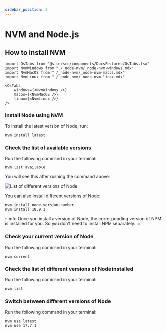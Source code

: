 ```yaml
---
sidebar_position: 2
---
```


# NVM and Node.js

## How to Install NVM

```mdx-code-block
import OsTabs from "@site/src/components/DocsFeatures/OsTabs.tsx"
import NvmWindows from "./_node-nvm/_node-nvm-windows.mdx"
import NvmMacOS from "./_node-nvm/_node-nvm-macos.mdx"
import NvmLinux from "./_node-nvm/_node-nvm-linux.mdx"

<OsTabs
    windows={<NvmWindows />}
    macos={<NvmMacOS />}
    linux={<NvmLinux />}
/>
```
### Install Node using NVM

To install the latest version of Node, run:
```
nvm install latest
```

### Check the list of available versions

Run the following command in your terminal:
```
nvm list available
```

You will see this after running the command above:

![List of different versions of Node](./img/node_version_list.png)

You can also install different versions of Node:
```
nvm install node-version-number
nvm install 18.9.1
```

:::info
Once you install a version of Node, the corresponding version of NPM is installed for you. So you don’t need to install NPM separately.
:::

### Check your current version of Node

Run the following command in your terminal:
```
nvm current
```

### Check the list of different versions of Node installed

Run the following command in your terminal:
```
nvm list
```

### Switch between different versions of Node

Run the following command in your terminal:
```
nvm use latest
nvm use 17.7.1
```